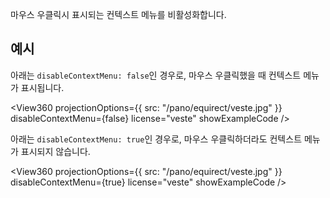 
<OptionDescriptor type="boolean" defaultVal="false" added="4.0.0" />

마우스 우클릭시 표시되는 컨텍스트 메뉴를 비활성화합니다.

## 예시

아래는 `disableContextMenu: false`인 경우로, 마우스 우클릭했을 때 컨텍스트 메뉴가 표시됩니다.

<View360
  projectionOptions={{
    src: "/pano/equirect/veste.jpg"
  }}
  disableContextMenu={false}
  license="veste"
  showExampleCode />

아래는 `disableContextMenu: true`인 경우로, 마우스 우클릭하더라도 컨텍스트 메뉴가 표시되지 않습니다.

<View360
  projectionOptions={{
    src: "/pano/equirect/veste.jpg"
  }}
  disableContextMenu={true}
  license="veste"
  showExampleCode />
